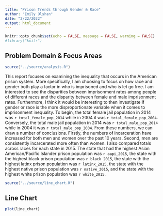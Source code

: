 ```yaml
---
title: "Prison Trends through Gender & Race"
author: "Emily Olshan"
date: "2/22/2022"
output: html_document
---
```


```r
knitr::opts_chunk$set(echo = FALSE, message = FALSE, warning = FALSE)
#library("knitr")
```

## Problem Domain & Focus Areas

```r
source("../source/analysis.R")
```

This report focuses on examining the inequality that occurs in the American prison system. More specifically, I am choosing to focus on how race and gender both play a factor in who is imprisoned and who is let go free. I am interested to see the disparities between imprisonment rates among people of different races and the disparity between female and male imprisonment rates. Furthermore, I think it would be interesting to then investigate if gender or race is the more disproportionate variable when it comes to imprisonment inequality. To begin, the total female jail population in 2014 was `r total_female_pop_2014` while in 2004 it was `r total_female_pop_2004`. Conversely, the total male jail population in 2014 was `r total_male_pop_2014` while in 2004 it was `r total_male_pop_2004`. From these numbers, we can draw a number of conclusions. Firstly, the numbers of incarceration have increased for both men and women over the past 10 years. Second, men are consistently incarcerated more often than women. I also compared totals across races for each state in 2015. The state that had the highest Asian American/Pacific Islander prison population was `r aapi_2015`, the state with the highest black prison population was `r black_2015`, the state with the highest latinx prison population was `r latinx_2015`, the state with the highest native prison population was `r native_2015`, and the state with the highest white prison population was `r white_2015`. 

```r
source("../source/line_chart.R")
```

## Line Chart 

```r
plot(line_chart)
```





